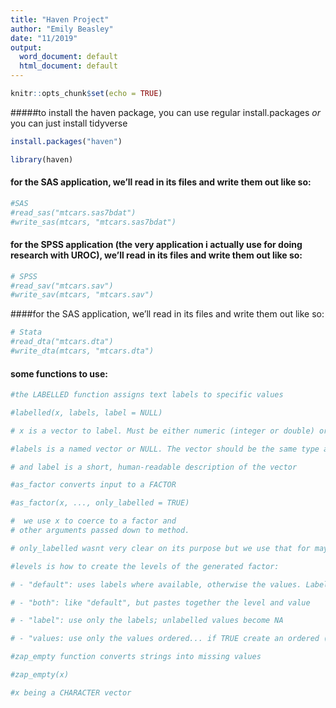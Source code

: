 ```yaml
---
title: "Haven Project"
author: "Emily Beasley"
date: "11/2019"
output:
  word_document: default
  html_document: default
---
```


```r
knitr::opts_chunk$set(echo = TRUE)
```

#####to install the haven package, you can use regular install.packages _or_ you can just install tidyverse

```r
install.packages("haven")

library(haven)
```

#### for the SAS application, we'll read in its files and write them out like so:

```r
#SAS
#read_sas("mtcars.sas7bdat")
#write_sas(mtcars, "mtcars.sas7bdat")
```

#### for the SPSS application (the very application i actually use for doing research with UROC), we'll read in its files and write them out like so:

```r
# SPSS
#read_sav("mtcars.sav")
#write_sav(mtcars, "mtcars.sav")
```

####for the SAS application, we'll read in its files and write them out like so:

```r
# Stata
#read_dta("mtcars.dta")
#write_dta(mtcars, "mtcars.dta")
```

#### some functions to use:

```r
#the LABELLED function assigns text labels to specific values

#labelled(x, labels, label = NULL)

# x is a vector to label. Must be either numeric (integer or double) or character.

#labels is a named vector or NULL. The vector should be the same type as x. Unlike factors, labels don't need to be exhaustive: only a fraction of the values might be labelled

# and label is a short, human-readable description of the vector

```

```r
#as_factor converts input to a FACTOR

#as_factor(x, ..., only_labelled = TRUE)

#  we use x to coerce to a factor and
# other arguments passed down to method.

# only_labelled wasnt very clear on its purpose but we use that for maybe applying to labelled columns?

#levels is how to create the levels of the generated factor:

# - "default": uses labels where available, otherwise the values. Labels are sorted by value.

# - "both": like "default", but pastes together the level and value

# - "label": use only the labels; unlabelled values become NA

# - "values: use only the values ordered... if TRUE create an ordered (ordinal) factor, if FALSE (the default) create a regular (nominal) factor.
```

```r
#zap_empty function converts strings into missing values

#zap_empty(x)

#x being a CHARACTER vector

```




